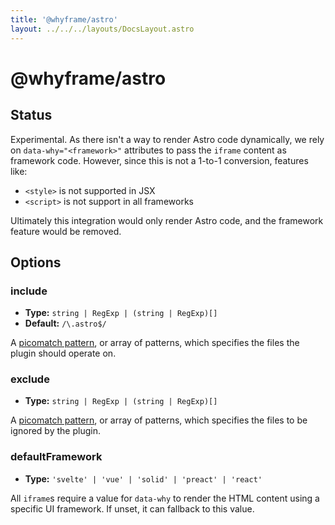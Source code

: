 ```yaml
---
title: '@whyframe/astro'
layout: ../../../layouts/DocsLayout.astro
---
```



# @whyframe/astro

<AstroDemo />

## Status

Experimental. As there isn't a way to render Astro code dynamically, we rely on `data-why="<framework>"` attributes to pass the `iframe` content as framework code. However, since this is not a 1-to-1 conversion, features like:

- `<style>` is not supported in JSX
- `<script>` is not support in all frameworks

Ultimately this integration would only render Astro code, and the framework feature would be removed.

## Options

### include

- **Type:** `string | RegExp | (string | RegExp)[]`
- **Default:** `/\.astro$/`

A [picomatch pattern](https://github.com/micromatch/picomatch), or array of patterns, which specifies the files the plugin should operate on.

### exclude

- **Type:** `string | RegExp | (string | RegExp)[]`

A [picomatch pattern](https://github.com/micromatch/picomatch), or array of patterns, which specifies the files to be ignored by the plugin.

### defaultFramework

- **Type:** `'svelte' | 'vue' | 'solid' | 'preact' | 'react'`

All `iframe`s require a value for `data-why` to render the HTML content using a specific UI framework. If unset, it can fallback to this value.
